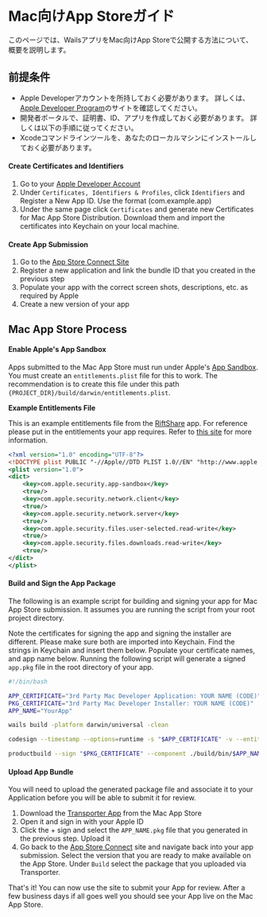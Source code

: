 # Mac向けApp Storeガイド

このページでは、WailsアプリをMac向けApp Storeで公開する方法について、概要を説明します。

## 前提条件

- Apple Developerアカウントを所持しておく必要があります。 詳しくは、[Apple Developer Program](https://developer.apple.com/support/compare-memberships/)のサイトを確認してください。
- 開発者ポータルで、証明書、ID、アプリを作成しておく必要があります。 詳しくは以下の手順に従ってください。
- Xcodeコマンドラインツールを、あなたのローカルマシンにインストールしておく必要があります。

#### Create Certificates and Identifiers

1. Go to your [Apple Developer Account](https://developer.apple.com/account/)
2. Under `Certificates, Identifiers & Profiles`, click `Identifiers` and Register a New App ID. Use the format (com.example.app)
3. Under the same page click `Certificates` and generate new Certificates for Mac App Store Distribution.  Download them and import the certificates into Keychain on your local machine.

#### Create App Submission

1. Go to the [App Store Connect Site](https://appstoreconnect.apple.com/apps)
2. Register a new application and link the bundle ID that you created in the previous step
3. Populate your app with the correct screen shots, descriptions, etc. as required by Apple
4. Create a new version of your app


## Mac App Store Process

#### Enable Apple's App Sandbox

Apps submitted to the Mac App Store must run under Apple's [App Sandbox](https://developer.apple.com/app-sandboxing/). You must create an `entitlements.plist` file for this to work. The recommendation is to create this file under this path `{PROJECT_DIR}/build/darwin/entitlements.plist`.

**Example Entitlements File**

This is an example entitlements file from the [RiftShare](https://github.com/achhabra2/riftshare) app. For reference please put in the entitlements your app requires. Refer to [this site](https://developer.apple.com/documentation/bundleresources/entitlements) for more information.

```xml title="entitlements.plist"
<?xml version="1.0" encoding="UTF-8"?>
<!DOCTYPE plist PUBLIC "-//Apple//DTD PLIST 1.0//EN" "http://www.apple.com/DTDs/PropertyList-1.0.dtd">
<plist version="1.0">
<dict>
    <key>com.apple.security.app-sandbox</key>
    <true/>
    <key>com.apple.security.network.client</key>
    <true/>
    <key>com.apple.security.network.server</key>
    <true/>
    <key>com.apple.security.files.user-selected.read-write</key>
    <true/>
    <key>com.apple.security.files.downloads.read-write</key>
    <true/>
</dict>
</plist>
```

#### Build and Sign the App Package

The following is an example script for building and signing your app for Mac App Store submission. It assumes you are running the script from your root project directory.

Note the certificates for signing the app and signing the installer are different. Please make sure both are imported into Keychain. Find the strings in Keychain and insert them below. Populate your certificate names, and app name below. Running the following script will generate a signed `app.pkg` file in the root directory of your app.

```bash title="macappstore-build.sh"
#!/bin/bash

APP_CERTIFICATE="3rd Party Mac Developer Application: YOUR NAME (CODE)"
PKG_CERTIFICATE="3rd Party Mac Developer Installer: YOUR NAME (CODE)"
APP_NAME="YourApp"

wails build -platform darwin/universal -clean

codesign --timestamp --options=runtime -s "$APP_CERTIFICATE" -v --entitlements ./build/darwin/entitlements.plist ./build/bin/$APP_NAME.app

productbuild --sign "$PKG_CERTIFICATE" --component ./build/bin/$APP_NAME.app /Applications ./$APP_NAME.pkg
```

#### Upload App Bundle

You will need to upload the generated package file and associate it to your Application before you will be able to submit it for review.

1. Download the [Transporter App](https://apps.apple.com/us/app/transporter/id1450874784) from the Mac App Store
2. Open it and sign in with your Apple ID
3. Click the + sign and select the `APP_NAME.pkg` file that you generated in the previous step. Upload it
4. Go back to the [App Store Connect](https://appstoreconnect.apple.com/apps) site and navigate back into your app submission. Select the version that you are ready to make available on the App Store. Under `Build` select the package that you uploaded via Transporter.

That's it! You can now use the site to submit your App for review. After a few business days if all goes well you should see your App live on the Mac App Store. 